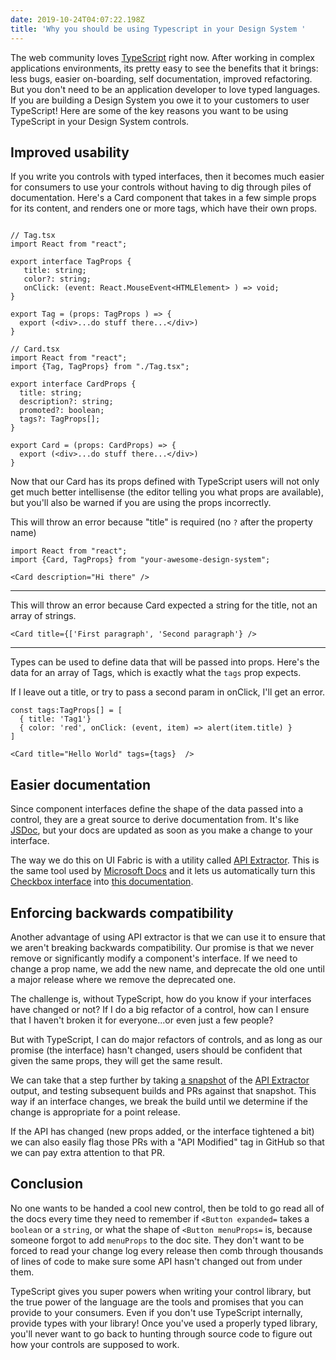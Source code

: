 ```yaml
---
date: 2019-10-24T04:07:22.198Z
title: 'Why you should be using Typescript in your Design System '
---
```

The web community loves [TypeScript](https://www.typescriptlang.org/) right now. After working in complex applications environments, its pretty easy to see the benefits that it brings: less bugs, easier on-boarding, self documentation, improved refactoring. But you don't need to be an application developer to love typed languages. If you are building a Design System you owe it to your customers to user TypeScript! Here are some of the key reasons you want to be using TypeScript in your Design System controls.


## Improved usability

If you write you controls with typed interfaces, then it becomes much easier for consumers to use your controls without having to dig through piles of documentation. Here's a Card component that takes in a few simple props for its content, and renders one or more tags, which have their own props. 


```tsx

// Tag.tsx
import React from "react";

export interface TagProps {
   title: string;
   color?: string;
   onClick: (event: React.MouseEvent<HTMLElement> ) => void;
}

export Tag = (props: TagProps ) => {
  export (<div>...do stuff there...</div>)
}

// Card.tsx 
import React from "react";
import {Tag, TagProps} from "./Tag.tsx";

export interface CardProps {
  title: string;
  description?: string;
  promoted?: boolean;
  tags?: TagProps[]; 
}

export Card = (props: CardProps) => {
  export (<div>...do stuff there...</div>)
}

```

Now that our Card has its props defined with TypeScript users will not only get much better intellisense (the editor telling you what props are available), but you'll also be warned if you are using the props incorrectly.

This will throw an error because "title" is required (no `?` after the property name)

```tsx
import React from "react";
import {Card, TagProps} from "your-awesome-design-system";

<Card description="Hi there" /> 
```

---

This will throw an error because Card expected a string for the title, not an array of strings.

```tsx
<Card title={['First paragraph', 'Second paragraph'} />
```

---

Types can be used to define data that will be passed into props. Here's the data for an array of Tags, which is exactly what the `tags` prop expects. 

If I leave out a title, or try to pass a second param in onClick, I'll get an error.

```tsx
const tags:TagProps[] = [
  { title: 'Tag1'}
  { color: 'red', onClick: (event, item) => alert(item.title) }
]
 
<Card title="Hello World" tags={tags}  /> 
```

## Easier documentation

Since component interfaces define the shape of the data passed into a control, they are a great source to derive documentation from. It's like [JSDoc](https://jsdoc.app/), but your docs are updated as soon as you make a change to your interface.

The way we do this on UI Fabric is with a utility called [API Extractor](https://api-extractor.com/). This is the same tool used by [Microsoft Docs](https://docs.microsoft.com/) and it lets us automatically turn this [Checkbox interface](https://github.com/OfficeDev/office-ui-fabric-react/blob/master/packages/office-ui-fabric-react/src/components/Checkbox/Checkbox.types.ts#L26) into [this documentation](https://developer.microsoft.com/en-us/fabric#/controls/web/checkbox#implementation). 


## Enforcing backwards compatibility

Another advantage of using API extractor is that we can use it to ensure that we aren't breaking backwards compatibility. Our promise is that we never remove or significantly modify a component's interface. If we need to change a prop name, we add the new name, and deprecate the old one until a major release where we remove the deprecated one.

The challenge is, without TypeScript, how do you know if your interfaces have changed or not? If I do a big refactor of a control, how can I ensure that I haven't broken it for everyone...or even just a few people?

But with TypeScript, I can do major refactors of controls, and as long as our promise (the interface) hasn't changed, users should be confident that given the same props, they will get the same result.

We can take that a step further by taking [a snapshot](https://github.com/OfficeDev/office-ui-fabric-react/blob/master/packages/office-ui-fabric-react/etc/office-ui-fabric-react.api.md) of the [API Extractor](https://api-extractor.com/) output, and testing subsequent builds and PRs against that snapshot. This way if an interface changes, we break the build until we determine if the change is appropriate for a point release. 

If the API has changed (new props added, or the interface tightened a bit) we can also easily flag those PRs with a "API Modified" tag in GitHub so that we can pay extra attention to that PR.

## Conclusion

No one wants to be handed a cool new control, then be told to go read all of the docs every time they need to remember if `<Button expanded=` takes a `boolean` or a `string`, or what the shape of `<Button menuProps=` is, because someone forgot to add `menuProps` to the doc site. They don't want to be forced to read your change log every release then comb through thousands of lines of code to make sure some API hasn't changed out from under them.

TypeScript gives you super powers when writing your control library, but the true power of the language are the tools and promises that you can provide to your consumers. Even if you don't use TypeScript internally, provide types with your library! Once you've used a properly typed library, you'll never want to go back to hunting through source code to figure out how your controls are supposed to work.
















